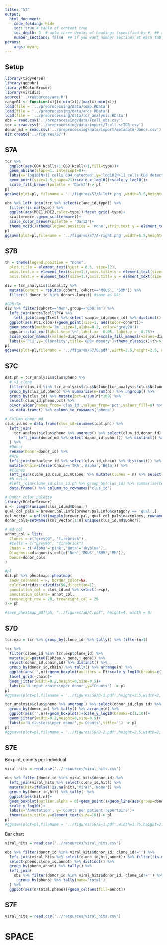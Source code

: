 ```yaml
---
title: "S7"
output:
  html_document:
    code_folding: hide
    toc: true # table of content true
    toc_depth: 3  # upto three depths of headings (specified by #, ## and ###)
    number_sections: false  ## if you want number sections at each table header
params:
    args: myarg
---
```


## Setup

```r

library(tidyverse)
library(ggpubr)
library(RColorBrewer)
library(viridis)
source('../resources/aes.R')
range01 <- function(x){(x-min(x))/(max(x)-min(x))}
load(file = '../preprocessing/data/comp.RData')
load(file = '../preprocessing/data/ords.RData')
load(file = '../preprocessing/data/tcr_analysis.RData')
obs = read.csv('../preprocessing/data/Tcell_obs.csv')
tcr = read.csv('../preprocessing/data/import/Tcell-scTCR.csv')
donor_md = read.csv('../preprocessing/data/import/metadata-donor.csv')
dir.create('../figures/S7')

```

## S7A

```r

tcr %>% 
  ggplot(aes(CD4_Ncells+1,CD8_Ncells+1,fill=type))+
  geom_abline(slope=1, intercept=0)+
  labs(x='log10[N+1] cells CD4 detected',y='log10[N+1] cells CD8 detected',fill='Clone\nsubset')+
  geom_point(size=1.5,shape=21)+scale_x_log10()+scale_y_log10()+
  scale_fill_brewer(palette = 'Dark2')-> pl
pl
ggsave(plot=pl, filename = '../figures/S7/A-left.png',width=3.5,height=2.5, dpi="retina")

```


```r

obs %>% left_join(tcr %>% select(clone_id,type)) %>% 
  filter(!is.na(type)) %>% 
  ggplot(aes(MDE1,MDE2,color=type))+facet_grid(~type)+
  scattermore::geom_scattermore()+
  scale_color_brewer(palette = 'Dark2')+
  theme_void()+theme(legend.position = 'none',strip.text.y = element_text(size = 14))-> pl
pl
ggsave(plot=pl,filename = '../figures/S7/A-right.png',width=6.5,height=2, dpi="retina")

```


## S7B

```r

th = theme(legend.position = "none",
  plot.title = element_text(hjust = 0.5, size=12),
  axis.text.x = element_text(size=11),axis.title.x = element_text(size=13),
  axis.text.y = element_text(size=11),axis.title.y = element_text(size=13))

div = tcr_analysis$clonality %>% 
  mutate(cohort = replace(cohort, cohort=='MGUS', 'SMM')) %>% 
  filter(! donor_id %in% donors.longit) #same as DA!

#CD8+Tm
div %>% filter(cohort=='Non',group=='CD8.Tm') %>% 
  left_join(ords$Tcell$PCA %>% 
    left_join(comp$Tcell %>% select(sample_id,donor_id) %>% distinct())) %>% 
  ggplot(aes(PC1,clon))+geom_point(size=1, aes(color=cohort))+
  geom_smooth(method='lm',size=1,alpha=0.2, color='grey20')+
  ggpubr::stat_cor(label.sep='\n',label.x= -0.05, label.y = -0.75)+
  scale_color_manual(values=diagnosis_col)+scale_fill_manual(values=diagnosis_col)+
  labs(x='PC1',y='Clonality',title='CD8+ memory')+theme_classic()+th-> pl
pl
ggsave(plot=pl,filename = '../figures/S7/B.pdf',width=2.5,height=2.5, dpi="retina")

```

## S7C

```r

dat.ph = tcr_analysis$clus$pheno %>% 
  # >1 clone
  filter(clus_id %in% tcr_analysis$clus$Nclone[tcr_analysis$clus$Nclone$exp,]$clus_id) %>% 
  group_by(clus_id,pheno) %>% summarise(n=sum(n)) %>% ungroup() %>% 
  group_by(clus_id) %>% mutate(pct=n/sum(n)*100) %>% 
  select(clus_id,pheno,pct) %>% 
  pivot_wider(names_from='clus_id',values_from='pct',values_fill=0) %>% 
  as.data.frame() %>% column_to_rownames('pheno')

# Column donor md
clus_id.md = data.frame(clus_id=colnames(dat.ph)) %>% 
  left_join(
    tcr_analysis$clus$pheno %>% ungroup() %>% select(clus_id,donor_id) %>% distinct() %>%
      left_join(donor_md %>% select(donor_id,cohort)) %>% distinct() %>% rename(Cohort=cohort)
  ) %>% 
  #Donor
  rename(Donor=donor_id) %>% 
  #A/B
  left_join(metaclone_id %>% select(clus_id,chain) %>% distinct()) %>% rename(Chain=chain) %>%
  mutate(Chain=ifelse(Chain=='TRA','Alpha','Beta')) %>% 
  #Clones
  left_join(clone_id.clus_id.nClone) %>% mutate(Clones = n) %>% select(-n) %>% 
  #N cells
  #left_join(clone_id.clus_id.ph %>% group_by(clus_id) %>% summarise(Cells=sum(n))) %>% 
  data.frame() %>% column_to_rownames('clus_id')

# Donor color palette
library(RColorBrewer)
n <- length(unique(clus_id.md$Donor))
qual_col_pals = brewer.pal.info[brewer.pal.info$category == 'qual',]
col_vector = unlist(mapply(brewer.pal, qual_col_pals$maxcolors, rownames(qual_col_pals)))
donor_cols=setNames(col_vector[1:n],unique(clus_id.md$Donor))

# md col
annot_col = list(
  Clones = c("grey90", "firebrick"), 
  #Cells = c("grey90", "firebrick"),
  Chain = c('Alpha'='pink','Beta'='skyblue'),
  Diagnosis=diagnosis_col[c('Non','MGUS','SMM','MM')],
  Donor=donor_cols
)

#pl
dat.ph %>% pheatmap::pheatmap(
  show_colnames = F, border_color=NA,
  color=viridis::cividis(50,direction=1),
  annotation_col = clus_id.md %>% select(-exp),
  annotation_colors= annot_col,
  treeheight_row = 20, treeheight_col = 20
)-> ph

#save_pheatmap_pdf(ph, "../figures/S6/C.pdf", height=4, width = 8)

```


## S7D

```r

tcr.exp = tcr %>% group_by(clone_id) %>% tally() %>% filter(n>1)

tcr %>% 
  filter(clone_id %in% tcr.exp$clone_id) %>% 
  mutate(id=paste0(CDR3aa,v_gene,j_gene)) %>% 
  select(donor_id,chain,id) %>% distinct() %>% 
  group_by(donor_id,chain) %>% tally() %>% arrange(n) %>% 
  ggplot(aes('',n))+geom_boxplot(outliers = F)+scale_y_log10(breaks=c(1,10,100,1000))+
  facet_grid(~chain)+
  geom_jitter(width=0.2,height=0,size=0.5)+
  labs(x='N input chains\nper donor',y="Counts") -> pl
pl
#ggsave(plot=pl,filename = '../figures/S6/D-1.pdf',height=2.5,width=2, dpi="retina")

tcr_analysis$clus$pheno %>% ungroup() %>% select(donor_id,clus_id) %>% distinct() %>% 
  group_by(donor_id) %>% tally() %>% arrange(n) %>% 
  ggplot(aes('',n))+geom_boxplot()+scale_y_log10(breaks=c(1,10))+
  geom_jitter(width=0.2,height=0,size=0.5)+
  labs(x='N clusters\nper donor',y='Counts',title='') -> pl
pl
#ggsave(plot=pl,filename = '../figures/S6/D-2.pdf',height=2.5,width=2, dpi="retina")

```


## S7E

Boxplot, counts per individual
```r

viral_hits = read.csv('../resources/viral_hits.csv')

obs %>% filter(donor_id %in% viral_hits$donor_id) %>% 
  left_join(viral_hits %>% select(clone_id,hit)) %>% 
  mutate(hit=ifelse(!is.na(hit),'Viral','None')) %>% 
  group_by(donor_id,hit) %>% tally() %>% 
  ggplot(aes(hit,n))+
  geom_boxplot(outlier.alpha = 0)+geom_point()+geom_line(aes(group=donor_id))+
  scale_y_log10()+
  labs(x='Annotation', y='Counts per patient repertoire')+
  theme(axis.title.y=element_text(size=10))-> pl
pl
#ggsave(plot=pl,filename = '../figures/S6/E-1.pdf',width=1.75,height=2.25, dpi="retina")

```

Bar chart
```r

viral_hits = read.csv('../resources/viral_hits.csv')

obs %>% filter(donor_id %in% viral_hits$donor_id, clone_id!='') %>% 
  left_join(viral_hits %>% select(clone_id,hit,annot)) %>% filter(!is.na(hit)) %>% 
  select(pheno,clone_id,annot) %>% distinct() %>% 
  group_by(pheno,annot) %>% tally() %>% 
  left_join(
    obs %>% filter(donor_id %in% viral_hits$donor_id, clone_id!='') %>% 
      group_by(pheno) %>% tally(name='total')
  ) %>% 
  ggplot(aes(n/total,pheno))+geom_col(aes(fill=annot))


```


## S7F

```r

viral_hits = read.csv('../resources/viral_hits.csv')

```



# SPACE 








































































































